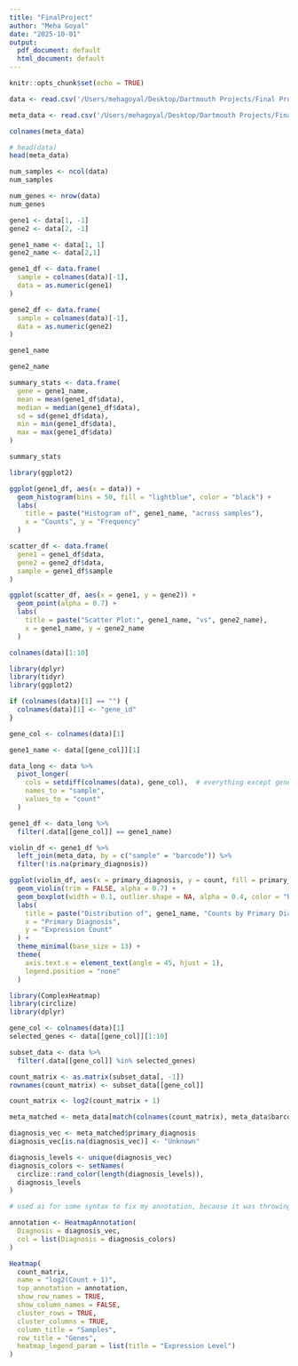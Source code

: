 ```yaml
---
title: "FinalProject"
author: "Meha Goyal"
date: "2025-10-01"
output:
  pdf_document: default
  html_document: default
---
```


```r
knitr::opts_chunk$set(echo = TRUE)
```

```r
data <- read.csv('/Users/mehagoyal/Desktop/Dartmouth Projects/Final Project/counts.csv', check.names = FALSE)
```

```r
meta_data <- read.csv('/Users/mehagoyal/Desktop/Dartmouth Projects/Final Project/meta_data.csv', check.names = FALSE)
```

```r
colnames(meta_data)
```


```r
# head(data)
head(meta_data)
```


```r
num_samples <- ncol(data)
num_samples

num_genes <- nrow(data)
num_genes
```

```r
gene1 <- data[1, -1]
gene2 <- data[2, -1]

gene1_name <- data[1, 1]  
gene2_name <- data[2,1]

gene1_df <- data.frame(
  sample = colnames(data)[-1],
  data = as.numeric(gene1)
)

gene2_df <- data.frame(
  sample = colnames(data)[-1],
  data = as.numeric(gene2)
)

gene1_name

gene2_name
```

```r
summary_stats <- data.frame(
  gene = gene1_name,
  mean = mean(gene1_df$data),
  median = median(gene1_df$data),
  sd = sd(gene1_df$data),
  min = min(gene1_df$data),
  max = max(gene1_df$data)
)

summary_stats
```

```r
library(ggplot2)

ggplot(gene1_df, aes(x = data)) +
  geom_histogram(bins = 50, fill = "lightblue", color = "black") +
  labs(
    title = paste("Histogram of", gene1_name, "across samples"),
    x = "Counts", y = "Frequency"
  )
```

```r
scatter_df <- data.frame(
  gene1 = gene1_df$data,
  gene2 = gene2_df$data,
  sample = gene1_df$sample
)

ggplot(scatter_df, aes(x = gene1, y = gene2)) +
  geom_point(alpha = 0.7) +
  labs(
    title = paste("Scatter Plot:", gene1_name, "vs", gene2_name),
    x = gene1_name, y = gene2_name
  )
```

```r
colnames(data)[1:10]

```

```r
library(dplyr)
library(tidyr)
library(ggplot2)

if (colnames(data)[1] == "") {
  colnames(data)[1] <- "gene_id"
}

gene_col <- colnames(data)[1]

gene1_name <- data[[gene_col]][1]

data_long <- data %>%
  pivot_longer(
    cols = setdiff(colnames(data), gene_col),  # everything except gene_id
    names_to = "sample",
    values_to = "count"
  )

gene1_df <- data_long %>%
  filter(.data[[gene_col]] == gene1_name)

violin_df <- gene1_df %>%
  left_join(meta_data, by = c("sample" = "barcode")) %>%
  filter(!is.na(primary_diagnosis))

ggplot(violin_df, aes(x = primary_diagnosis, y = count, fill = primary_diagnosis)) +
  geom_violin(trim = FALSE, alpha = 0.7) +
  geom_boxplot(width = 0.1, outlier.shape = NA, alpha = 0.4, color = "black") +
  labs(
    title = paste("Distribution of", gene1_name, "Counts by Primary Diagnosis"),
    x = "Primary Diagnosis",
    y = "Expression Count"
  ) +
  theme_minimal(base_size = 13) +
  theme(
    axis.text.x = element_text(angle = 45, hjust = 1),
    legend.position = "none"
  )

```



```r
library(ComplexHeatmap)
library(circlize)
library(dplyr)

gene_col <- colnames(data)[1]
selected_genes <- data[[gene_col]][1:10]

subset_data <- data %>%
  filter(.data[[gene_col]] %in% selected_genes)

count_matrix <- as.matrix(subset_data[, -1])
rownames(count_matrix) <- subset_data[[gene_col]]

count_matrix <- log2(count_matrix + 1)

meta_matched <- meta_data[match(colnames(count_matrix), meta_data$barcode), ]

diagnosis_vec <- meta_matched$primary_diagnosis
diagnosis_vec[is.na(diagnosis_vec)] <- "Unknown"

diagnosis_levels <- unique(diagnosis_vec)
diagnosis_colors <- setNames(
  circlize::rand_color(length(diagnosis_levels)),
  diagnosis_levels
)

# used ai for some syntax to fix my annotation, because it was throwing an error about column formatting

annotation <- HeatmapAnnotation(
  Diagnosis = diagnosis_vec,
  col = list(Diagnosis = diagnosis_colors)
)

Heatmap(
  count_matrix,
  name = "log2(Count + 1)",
  top_annotation = annotation,
  show_row_names = TRUE,
  show_column_names = FALSE,
  cluster_rows = TRUE,
  cluster_columns = TRUE,
  column_title = "Samples",
  row_title = "Genes",
  heatmap_legend_param = list(title = "Expression Level")
)

```
